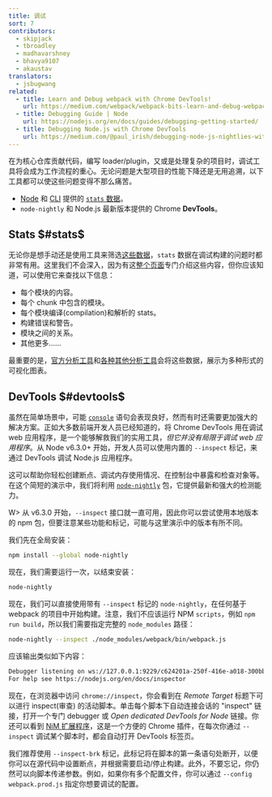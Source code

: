 ```yaml
---
title: 调试
sort: 7
contributors:
  - skipjack
  - tbroadley
  - madhavarshney
  - bhavya9107
  - akaustav
translators:
  - jsbugwang
related:
  - title: Learn and Debug webpack with Chrome DevTools!
    url: https://medium.com/webpack/webpack-bits-learn-and-debug-webpack-with-chrome-dev-tools-da1c5b19554
  - title: Debugging Guide | Node
    url: https://nodejs.org/en/docs/guides/debugging-getting-started/
  - title: Debugging Node.js with Chrome DevTools
    url: https://medium.com/@paul_irish/debugging-node-js-nightlies-with-chrome-devtools-7c4a1b95ae27
---
```


在为核心仓库贡献代码，编写 loader/plugin，又或是处理复杂的项目时，调试工具将会成为工作流程的重心。无论问题是大型项目的性能下降还是无用追溯，以下工具都可以使这些问题变得不那么痛苦。

- [Node](/api/node/#stats-object) 和 [CLI](/api/cli/#common-options) 提供的 [`stats` 数据](/api/stats)。
- `node-nightly` 和 Node.js 最新版本提供的 Chrome **DevTools**。

## Stats $#stats$

无论你是想手动还是使用工具来筛选[这些数据](/api/stats)，`stats` 数据在调试构建的问题时都非常有用。这里我们不会深入，因为有这[整个页面](/api/stats)专门介绍这些内容，但你应该知道，可以使用它来查找以下信息：

- 每个模块的内容。
- 每个 chunk 中包含的模块。
- 每个模块编译(compilation)和解析的 stats。
- 构建错误和警告。
- 模块之间的关系。
- 其他更多……

最重要的是，[官方分析工具](https://github.com/webpack/analyse)和[各种其他分析工具](/guides/code-splitting/#bundle-analysis)会将这些数据，展示为多种形式的可视化图表。

## DevTools $#devtools$

虽然在简单场景中，可能 [`console`](https://nodejs.org/api/console.html) 语句会表现良好，然而有时还需要更加强大的解决方案。正如大多数前端开发人员已经知道的，将 Chrome DevTools 用在调试 web 应用程序，是一个能够解救我们的实用工具，_但它并没有局限于调试 web 应用程序_。从 Node v6.3.0+ 开始，开发人员可以使用内置的 `--inspect` 标记，来通过 DevTools 调试 Node.js 应用程序。

这可以帮助你轻松创建断点、调试内存使用情况、在控制台中暴露和检查对象等。在这个简短的演示中，我们将利用 [`node-nightly`](https://github.com/hemanth/node-nightly) 包，它提供最新和强大的检测能力。

W> 从 v6.3.0 开始，`--inspect` 接口就一直可用，因此你可以尝试使用本地版本的 npm 包，但要注意某些功能和标记，可能与这里演示中的版本有所不同。

我们先在全局安装：

```bash
npm install --global node-nightly
```

现在，我们需要运行一次，以结束安装：

```bash
node-nightly
```

现在，我们可以直接使用带有 `--inspect` 标记的 `node-nightly`，在任何基于 webpack 的项目中开始构建。注意，我们不应该运行 NPM `scripts`，例如 `npm run build`，所以我们需要指定完整的 `node_modules` 路径：

```bash
node-nightly --inspect ./node_modules/webpack/bin/webpack.js
```

应该输出类似如下内容：

```bash
Debugger listening on ws://127.0.0.1:9229/c624201a-250f-416e-a018-300bbec7be2c
For help see https://nodejs.org/en/docs/inspector
```

现在，在浏览器中访问 `chrome://inspect`，你会看到在 _Remote Target_ 标题下可以进行 inspect(审查) 的活动脚本。单击每个脚本下自动连接会话的 "inspect" 链接，打开一个专门 debugger 或 _Open dedicated DevTools for Node_ 链接。你还可以看到 [NiM 扩展程序](https://chrome.google.com/webstore/detail/nodejs-v8-inspector-manag/gnhhdgbaldcilmgcpfddgdbkhjohddkj)，这是一个方便的 Chrome 插件，在每次你通过 `--inspect` 调试某个脚本时，都会自动打开 DevTools 标签页。

我们推荐使用 `--inspect-brk` 标记，此标记将在脚本的第一条语句处断开，以便你可以在源代码中设置断点，并根据需要启动/停止构建。此外，不要忘记，你仍然可以向脚本传递参数。例如，如果你有多个配置文件，你可以通过 `--config webpack.prod.js` 指定你想要调试的配置。
